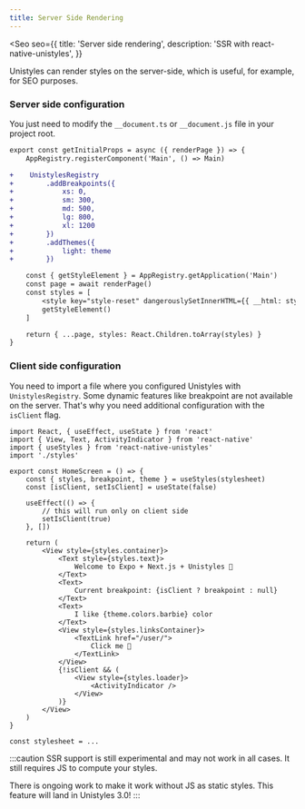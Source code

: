 ```yaml
---
title: Server Side Rendering
---
```



<Seo
    seo={{
        title: 'Server side rendering',
        description: 'SSR with react-native-unistyles',
    }}
>

Unistyles can render styles on the server-side, which is useful, for example, for SEO purposes.

### Server side configuration

You just need to modify the `__document.ts` or `__document.js` file in your project root.

```diff lang="tsx"
export const getInitialProps = async ({ renderPage }) => {
    AppRegistry.registerComponent('Main', () => Main)

+    UnistylesRegistry
+        .addBreakpoints({
+            xs: 0,
+            sm: 300,
+            md: 500,
+            lg: 800,
+            xl: 1200
+        })
+        .addThemes({
+            light: theme
+        })

    const { getStyleElement } = AppRegistry.getApplication('Main')
    const page = await renderPage()
    const styles = [
        <style key="style-reset" dangerouslySetInnerHTML={{ __html: style }} />,
        getStyleElement()
    ]

    return { ...page, styles: React.Children.toArray(styles) }
}
```

### Client side configuration

You need to import a file where you configured Unistyles with `UnistylesRegistry`.
Some dynamic features like breakpoint are not available on the server. That's why you need additional configuration with the `isClient` flag.

```tsx /import './styles'/ /isClient/
import React, { useEffect, useState } from 'react'
import { View, Text, ActivityIndicator } from 'react-native'
import { useStyles } from 'react-native-unistyles'
import './styles'

export const HomeScreen = () => {
    const { styles, breakpoint, theme } = useStyles(stylesheet)
    const [isClient, setIsClient] = useState(false)

    useEffect(() => {
        // this will run only on client side
        setIsClient(true)
    }, [])

    return (
        <View style={styles.container}>
            <Text style={styles.text}>
                Welcome to Expo + Next.js + Unistyles 👋
            </Text>
            <Text>
                Current breakpoint: {isClient ? breakpoint : null}
            </Text>
            <Text>
                I like {theme.colors.barbie} color
            </Text>
            <View style={styles.linksContainer}>
                <TextLink href="/user/">
                    Click me 🦄
                </TextLink>
            </View>
            {!isClient && (
                <View style={styles.loader}>
                    <ActivityIndicator />
                </View>
            )}
        </View>
    )
}

const stylesheet = ...
```

:::caution
SSR support is still experimental and may not work in all cases.
It still requires JS to compute your styles.

There is ongoing work to make it work without JS as static styles.
This feature will land in Unistyles 3.0!
:::


</Seo>
